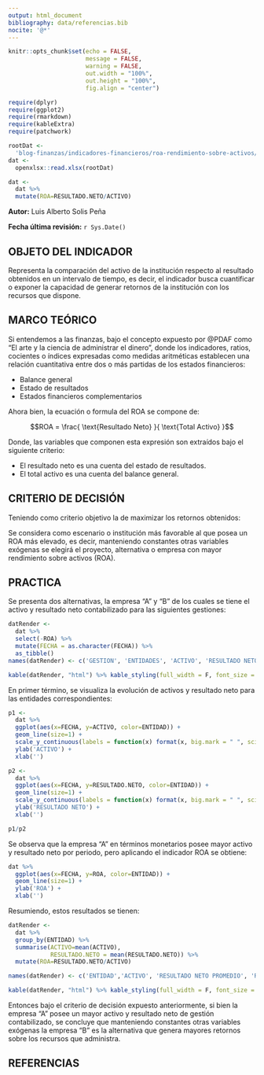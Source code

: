 ```yaml
---
output: html_document
bibliography: data/referencias.bib
nocite: '@*'
---
```

<!-- ################  CONFIGURACIONES ###################### -->

```r
knitr::opts_chunk$set(echo = FALSE,
                      message = FALSE,
                      warning = FALSE,
                      out.width = "100%",
                      out.height = "100%",
                      fig.align = "center")

```

<!-- ################  DATA ###################### -->

```r
require(dplyr)
require(ggplot2)
require(rmarkdown)
require(kableExtra)
require(patchwork)

rootDat <- 
  'blog-finanzas/indicadores-financieros/roa-rendimiento-sobre-activos/data/data-example.xlsx'
dat <- 
  openxlsx::read.xlsx(rootDat)

dat <- 
  dat %>% 
  mutate(ROA=RESULTADO.NETO/ACTIVO)

```

<div class="my-post-main-container">


**Autor:** Luis Alberto Solis Peña

**Fecha última revisión:** `r Sys.Date()`

## OBJETO DEL INDICADOR

Representa la comparación del activo de la institución respecto al resultado obtenidos en un intervalo de tiempo, es decir, el indicador busca cuantificar o exponer la capacidad de generar retornos de la institución con los recursos que dispone.

## MARCO TEÓRICO

Si entendemos a las finanzas, bajo el concepto expuesto por @PDAF como "El arte y la ciencia de administrar el dinero", donde los indicadores, ratios, cocientes o índices expresadas como medidas aritméticas establecen una relación cuantitativa entre dos o más partidas de los estados financieros:

- Balance general
- Estado de resultados
- Estados financieros complementarios

Ahora bien, la ecuación o formula del ROA se compone de:

$$ROA = \frac{ \text{Resultado Neto} }{ \text{Total Activo} }$$

Donde, las variables que componen esta expresión son extraídos bajo el siguiente criterio:

- El resultado neto es una cuenta del estado de resultados.
- El total activo es una cuenta del balance general.

## CRITERIO DE DECISIÓN

Teniendo como criterio objetivo la de maximizar los retornos obtenidos:

Se considera como escenario o institución más favorable al que posea un ROA más elevado, es decir, manteniendo constantes otras variables exógenas se elegirá el proyecto, alternativa o empresa con mayor rendimiento sobre activos (ROA).

## PRACTICA

Se presenta dos alternativas, la empresa "A" y "B" de los cuales se tiene el activo y resultado neto contabilizado para las siguientes gestiones:

```r
datRender <- 
  dat %>% 
  select(-ROA) %>% 
  mutate(FECHA = as.character(FECHA)) %>% 
  as_tibble()
names(datRender) <- c('GESTION', 'ENTIDADES', 'ACTIVO', 'RESULTADO NETO DE GESTION')

kable(datRender, "html") %>% kable_styling(full_width = F, font_size = 12)
```

En primer término, se visualiza la evolución de activos y resultado neto para las entidades correspondientes:

```r
p1 <- 
  dat %>% 
  ggplot(aes(x=FECHA, y=ACTIVO, color=ENTIDAD)) + 
  geom_line(size=1) +  
  scale_y_continuous(labels = function(x) format(x, big.mark = " ", scientific = FALSE)) +
  ylab('ACTIVO') +
  xlab('')

p2 <- 
  dat %>% 
  ggplot(aes(x=FECHA, y=RESULTADO.NETO, color=ENTIDAD)) + 
  geom_line(size=1) +  
  scale_y_continuous(labels = function(x) format(x, big.mark = " ", scientific = FALSE)) +
  ylab('RESULTADO NETO') +
  xlab('')

p1/p2
```

Se observa que la empresa "A" en términos monetarios posee mayor activo y resultado neto por periodo, pero aplicando el indicador ROA se obtiene:

```r
dat %>% 
  ggplot(aes(x=FECHA, y=ROA, color=ENTIDAD)) + 
  geom_line(size=1) +
  ylab('ROA') +
  xlab('') 
```

Resumiendo, estos resultados se tienen:

```r
datRender <- 
  dat %>% 
  group_by(ENTIDAD) %>%
  summarise(ACTIVO=mean(ACTIVO),
            RESULTADO.NETO = mean(RESULTADO.NETO)) %>% 
  mutate(ROA=RESULTADO.NETO/ACTIVO)

names(datRender) <- c('ENTIDAD','ACTIVO', 'RESULTADO NETO PROMEDIO', 'ROA PROMEDIO')

kable(datRender, "html") %>% kable_styling(full_width = F, font_size = 12)
```


Entonces bajo el criterio de decisión expuesto anteriormente, si bien la empresa "A" posee un mayor activo y resultado neto de gestión contabilizado, se concluye que manteniendo constantes otras variables exógenas la empresa "B" es la alternativa que genera mayores retornos sobre los recursos que administra.

## REFERENCIAS

<div id="refs"></div>

</div>
